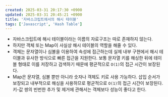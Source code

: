 ```yaml
---
created: 2025-03-31 20:17:30 +0900
updated: 2025-03-31 20:45:21 +0900
title: '자바스크립트에서의 해시 테이블'
tags: ['Javascript', 'Hash Table']
---
```


- 자바스크립트에 해시 테이블이라는 이름의 자료구조는 따로 존재하지 않는다.
- 하지만 객체 또는 Map이 사실상 해시 테이블의 역할을 해줄 수 있다.
- 객체는 문자열이나 심볼을 이용하여 속성에 접근하는데 실제 내부 구현에서 해시 테이블과 유사한 방식으로 빠른 접근을 지원한다. 보통 문자열 키를 해싱한 뒤에 테이블 형태로 이를 저장하고 검색하기 때문에 평균적으로 `O(1)`의 접근 시간이 보장된다.
- Map은 문자열, 심볼 뿐만 아니라 숫자나 객체도 키로 사용 가능하다. 삽입 순서가 보장되고 내부적으로 해싱을 사용하므로 평균적으로 `O(1)`의 접근 시간이 보장된다. 키-값 쌍의 빈번한 추가 및 제거에 관해서는 객체보다 성능이 좋다고 한다.
